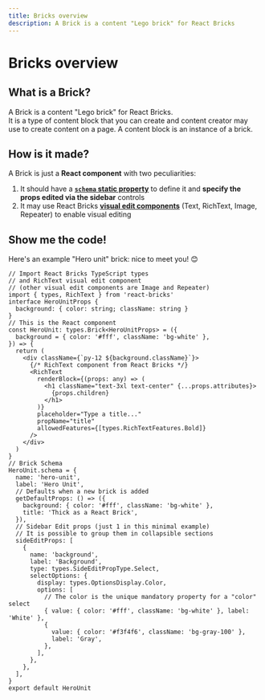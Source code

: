 ```yaml
---
title: Bricks overview
description: A Brick is a content "Lego brick" for React Bricks
---
```


# Bricks overview

## What is a Brick?

A Brick is a content "Lego brick" for React Bricks.  
It is a type of content block that you can create and content creator may use to create content on a page. A content block is an instance of a brick.

## How is it made?

A Brick is just a **React component** with two peculiarities:

1. It should have a [**`schema` static property**](schema) to define it and **specify the props edited via the sidebar** controls
2. It may use React Bricks [**visual edit components**](visual-edit) (Text, RichText, Image, Repeater) to enable visual editing

## Show me the code!

Here's an example "Hero unit" brick: nice to meet you! 😊

```tsx highlight=9,15,29
// Import React Bricks TypeScript types
// and RichText visual edit component
// (other visual edit components are Image and Repeater)
import { types, RichText } from 'react-bricks'
interface HeroUnitProps {
  background: { color: string; className: string }
}
// This is the React component
const HeroUnit: types.Brick<HeroUnitProps> = ({
  background = { color: '#fff', className: 'bg-white' },
}) => {
  return (
    <div className={`py-12 ${background.className}`}>
      {/* RichText component from React Bricks */}
      <RichText
        renderBlock={(props: any) => (
          <h1 className="text-3xl text-center" {...props.attributes}>
            {props.children}
          </h1>
        )}
        placeholder="Type a title..."
        propName="title"
        allowedFeatures={[types.RichTextFeatures.Bold]}
      />
    </div>
  )
}
// Brick Schema
HeroUnit.schema = {
  name: 'hero-unit',
  label: 'Hero Unit',
  // Defaults when a new brick is added
  getDefaultProps: () => ({
    background: { color: '#fff', className: 'bg-white' },
    title: 'Thick as a React Brick',
  }),
  // Sidebar Edit props (just 1 in this minimal example)
  // It is possible to group them in collapsible sections
  sideEditProps: [
    {
      name: 'background',
      label: 'Background',
      type: types.SideEditPropType.Select,
      selectOptions: {
        display: types.OptionsDisplay.Color,
        options: [
          // The color is the unique mandatory property for a "color" select
          { value: { color: '#fff', className: 'bg-white' }, label: 'White' },
          {
            value: { color: '#f3f4f6', className: 'bg-gray-100' },
            label: 'Gray',
          },
        ],
      },
    },
  ],
}
export default HeroUnit
```
